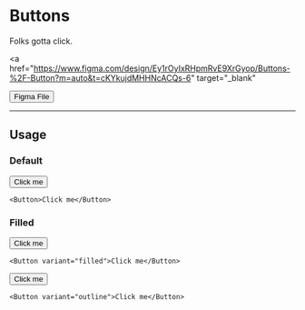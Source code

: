
# Buttons

Folks gotta click.

<a
  href="https://www.figma.com/design/Ey1rOyIxRHpmRvE9XrGyop/Buttons-%2F-Button?m=auto&t=cKYkujdMHHNcACQs-6"
  target="_blank"
>
  <Button>Figma File</Button>
</a>

---

## Usage

### Default

<Button>Click me</Button>
```tsx
<Button>Click me</Button>
```

### Filled

<Button variant="filled">Click me</Button>
```tsx
<Button variant="filled">Click me</Button>
```

<Button variant="outline">Click me</Button>
```tsx
<Button variant="outline">Click me</Button>
```

